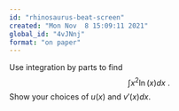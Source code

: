 ```yaml
---
id: "rhinosaurus-beat-screen"
created: "Mon Nov  8 15:09:11 2021"
global_id: "4vJNnj"
format: "on paper"
---
```




Use integration by parts to find $$\int x^2 \ln(x) dx\ .$$
Show your choices of $u(x)$ and $v'(x) dx$.




